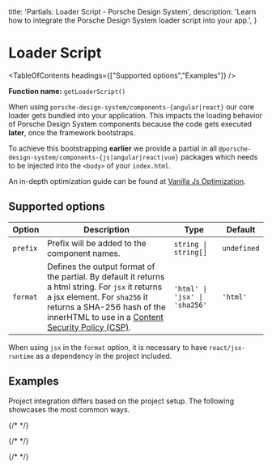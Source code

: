 
  title: 'Partials: Loader Script - Porsche Design System',
  description: 'Learn how to integrate the Porsche Design System loader script into your app.',
}

# Loader Script

<TableOfContents headings={["Supported options","Examples"]} />

**Function name:** `getLoaderScript()`

When using `porsche-design-system/components-{angular|react}` our core loader gets bundled into your application.
This impacts the loading behavior of Porsche Design System components because the code gets executed **later**, once the
framework bootstraps.

To achieve this bootstrapping **earlier** we provide a partial in all
`@porsche-design-system/components-{js|angular|react|vue}` packages which needs to be injected into the `<body>` of your
`index.html`.

An in-depth optimization guide can be found at
[Vanilla Js Optimization](/must-know/initialization/vanilla-js#optimization).

## Supported options

| Option   | Description                                                                                                                                                                                                                                                                 | Type                        | Default    |
| -------- |-----------------------------------------------------------------------------------------------------------------------------------------------------------------------------------------------------------------------------------------------------------------------------| --------------------------- | ---------- |
| `prefix` | Prefix will be added to the component names.                                                                                                                                                                                                                                | `string \| string[]`         | `undefined` |
| `format` | Defines the output format of the partial. By default it returns a html string. For `jsx` it returns a jsx element. For `sha256` it returns a SHA-256 hash of the innerHTML to use in a [Content Security Policy (CSP)](/must-know/security/content-security-policy). | `'html' \| 'jsx' \| 'sha256'` | `'html'`    |

When using `jsx` in the `format` option, it is necessary to have `react/jsx-runtime` as a dependency in the project
included.

## Examples

Project integration differs based on the project setup.
The following showcases the most common ways.

{/* <PartialDocs name="getLoaderScript" :params="params"></PartialDocs> */}

{/* <script lang="ts">

  @Component
  public params = [
{
  value: ""
},
{
  value: "{ prefix: 'my-prefix' }",
  comment: 'with custom prefix'
},
{
  value: "{ prefix: ['my-prefix', 'another-prefix'] }",
  comment: 'with multiple custom prefixes'
},
  ];
}
</script> */}

{/* <style scoped lang="scss">
  :deep(table code::before) {
  content: '' !important;
}
</style> */}
